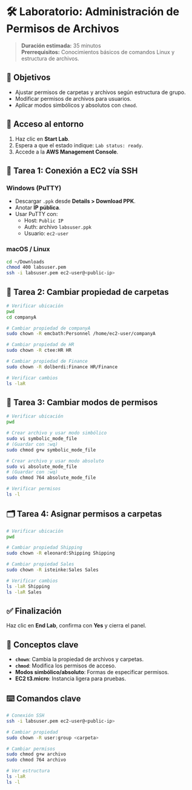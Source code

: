 # 🛠️ Laboratorio: Administración de Permisos de Archivos

> **Duración estimada:** 35 minutos  
> **Prerrequisitos:** Conocimientos básicos de comandos Linux y estructura de archivos.

## 🎯 Objetivos

- Ajustar permisos de carpetas y archivos según estructura de grupo.
- Modificar permisos de archivos para usuarios.
- Aplicar modos simbólicos y absolutos con `chmod`.

## 🔐 Acceso al entorno

1. Haz clic en **Start Lab**.
2. Espera a que el estado indique: `Lab status: ready`.
3. Accede a la **AWS Management Console**.

## 🧩 Tarea 1: Conexión a EC2 vía SSH

### Windows (PuTTY)

- Descargar `.ppk` desde **Details > Download PPK**.
- Anotar **IP pública**.
- Usar PuTTY con:
  - Host: `Public IP`
  - Auth: archivo `labsuser.ppk`
  - Usuario: `ec2-user`

### macOS / Linux

```bash
cd ~/Downloads
chmod 400 labsuser.pem
ssh -i labsuser.pem ec2-user@<public-ip>
```

## 📁 Tarea 2: Cambiar propiedad de carpetas

```bash
# Verificar ubicación
pwd
cd companyA

# Cambiar propiedad de companyA
sudo chown -R emcbath:Personnel /home/ec2-user/companyA

# Cambiar propiedad de HR
sudo chown -R ctee:HR HR

# Cambiar propiedad de Finance
sudo chown -R dolberdi:Finance HR/Finance

# Verificar cambios
ls -laR
```

## 🧾 Tarea 3: Cambiar modos de permisos

```bash
# Verificar ubicación
pwd

# Crear archivo y usar modo simbólico
sudo vi symbolic_mode_file
# (Guardar con :wq)
sudo chmod g+w symbolic_mode_file

# Crear archivo y usar modo absoluto
sudo vi absolute_mode_file
# (Guardar con :wq)
sudo chmod 764 absolute_mode_file

# Verificar permisos
ls -l
```

## 🗂️ Tarea 4: Asignar permisos a carpetas

```bash
# Verificar ubicación
pwd

# Cambiar propiedad Shipping
sudo chown -R eleonard:Shipping Shipping

# Cambiar propiedad Sales
sudo chown -R isteinke:Sales Sales

# Verificar cambios
ls -laR Shipping
ls -laR Sales
```

## ✅ Finalización

Haz clic en **End Lab**, confirma con **Yes** y cierra el panel.

## 📘 Conceptos clave

- **`chown`**: Cambia la propiedad de archivos y carpetas.
- **`chmod`**: Modifica los permisos de acceso.
- **Modos simbólico/absoluto**: Formas de especificar permisos.
- **EC2 t3.micro**: Instancia ligera para pruebas.

## ⌨️ Comandos clave

```bash
# Conexión SSH
ssh -i labsuser.pem ec2-user@<public-ip>

# Cambiar propiedad
sudo chown -R user:group <carpeta>

# Cambiar permisos
sudo chmod g+w archivo
sudo chmod 764 archivo

# Ver estructura
ls -laR
ls -l
```